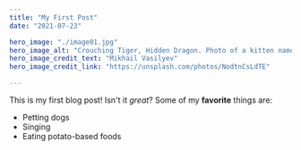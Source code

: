 ```yaml
---
title: "My First Post"
date: "2021-07-23"

hero_image: "./image01.jpg"
hero_image_alt: "Crouching Tiger, Hidden Dragon. Photo of a kitten named William hiding under a plaid"
hero_image_credit_text: "Mikhail Vasilyev"
hero_image_credit_link: "https://unsplash.com/photos/NodtnCsLdTE"

---
```

This is my first blog post! Isn't it *great*?
Some of my **favorite** things are:
* Petting dogs
* Singing
* Eating potato-based foods